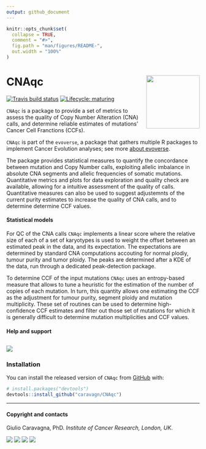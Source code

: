 ```yaml
---
output: github_document
---
```


```r
knitr::opts_chunk$set(
  collapse = TRUE,
  comment = "#>",
  fig.path = "man/figures/README-",
  out.width = "100%"
)
```

# CNAqc <img src='man/figures/logo.png' align="right" height="139" />

<!-- badges: start -->

[![Travis build status](https://travis-ci.org/caravagn/CNAqc.svg?branch=master)](https://travis-ci.org/caravagn/CNAqc)
[![Lifecycle: maturing](https://img.shields.io/badge/lifecycle-maturing-blue.svg)](https://www.tidyverse.org/lifecycle/#maturing)
<!-- badges: end -->

`CNAqc` is a package to provide a set of metrics to assess the quality of 
Copy Number Alteration (CNA) calls, and determine reliable estimates of 
mutations' Cancer Cell Franctions (CCFs).

`CNAqc` is part of the `evoverse`, a package that gathers multiple R packages to implement 
Cancer Evolution analyses; see more [about evoverse](https://caravagn.github.io/evoverse).

The package provides statistical measures to quantify the concordance 
between mutation and Copy Number calls, exploiting allelic imbalance in absolute CNA segments and allelic frequencies 
of somatic mutations. Quantitative metrics and plots for data 
exploration and quality check are available, allowing for a intuitive
assessment of the quality of calls. Quantitative measures can also be 
used to suggest adjustemnts of the current purity estimates to increase
the quality of CNA calls, and to determine determine CCF values.

#### Statistical models

For QC of the CNA calls `CNAqc` implements a linear score where the relative size of each of a
set of karyotypes is used to weight the offset between an estimated
peak in the data, and its expectation. The expectations are determined
by standard CNA computations accouting for normal plodiy, tumour purity
and tumor ploidy. The peaks are determined after a KDE of the data, run
through a dedicated peak-detection package.

To determine CCF of the input mutations `CNAqc` uses an entropy-based measure that
allows to tune a heuristic for the estimation of the number of copies of each mutation.
In turn, this quantity allows one estimating the CCF as the adjustment for tumour purity,
segment ploidy and mutation multiplicity. These set of routines can be used to determine
high-confidence CCF estimates and filter out those set of mutations for which it is generally 
difficult to determine mutation multiplicities and CCF values.

#### Help and support

[![](https://img.shields.io/badge/GitHub%20Pages-https://caravagn.github.io/CNAqc/-yellow.svg)](https://caravagn.github.io/CNAqc)
-----

### Installation

You can install the released version of `CNAqc` from
[GitHub](https://github.com/) with:

``` r
# install.packages("devtools")
devtools::install_github("caravagn/CNAqc")
```

-----

#### Copyright and contacts

Giulio Caravagna, PhD. _Institute of Cancer Research, London, UK_.

[![](https://img.shields.io/badge/Email-gcaravagn@gmail.com-seagreen.svg)](mailto:gcaravagn@gmail.com)
[![](https://img.shields.io/badge/Github-caravagn-seagreen.svg)](https://github.com/caravagn)
[![](https://img.shields.io/badge/Twitter-@gcaravagna-steelblue.svg)](https://twitter.com/gcaravagna)
[![](https://img.shields.io/badge/Personal%20webpage-https://bit.ly/2kc9E6Y-red.svg)](https://sites.google.com/site/giuliocaravagna/)
